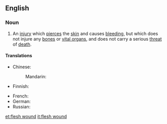 ==English==
===Noun===
{{en-noun|head=[[flesh]] [[wound]]}}
# An [[injury]] which [[pierce]]s the [[skin]] and causes [[bleed]]ing, but which does not injure any [[bone]]s or [[vital organ]]s, and does not carry a serious [[threat]] of [[death]].

====Translations====
{{trans-top|injury which pierces the skin, but which does not injure any bones or vital organs}}
* Chinese:
*: Mandarin: {{t-needed|cmn}}
* Finnish: {{t|fi|lihashaava}}
{{trans-mid}}
* French: {{t-needed|fr}}
* German: {{t+|de|Fleischwunde|f}}
* Russian: {{t-needed|ru}}
{{trans-bottom}}

[[et:flesh wound]]
[[it:flesh wound]]